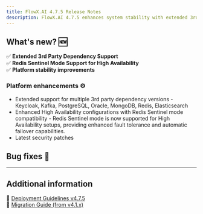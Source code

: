 ```yaml
---
title: FlowX.AI 4.7.5 Release Notes
description: FlowX.AI 4.7.5 enhances system stability with extended 3rd party dependency support and introduces High Availability improvements with Redis Sentinel mode support to deliver a more reliable and scalable development experience! 🚀
---
```


## **What's new? 🆕**

✅ **Extended 3rd Party Dependency Support**                
✅ **Redis Sentinel Mode Support for High Availability**                
✅ **Platform stability improvements**


### Platform enhancements ⚙️

- Extended support for multiple 3rd party dependency versions - Keycloak, Kafka, PostgreSQL, Oracle, MongoDB, Redis, Elasticsearch
- Enhanced High Availability configurations with Redis Sentinel mode compatibility - Redis Sentinel mode is now supported for High Availability setups, providing enhanced fault tolerance and automatic failover capabilities.
- Latest security patches

## **Bug fixes** 🐞  



---

## **Additional information**  

📌 [Deployment Guidelines v4.7.5](./deployment-guidelines-v4.7.5)  
📌 [Migration Guide (from v4.1.x)](./migrating-from-v4.1.x-to-v4.7.5)  
